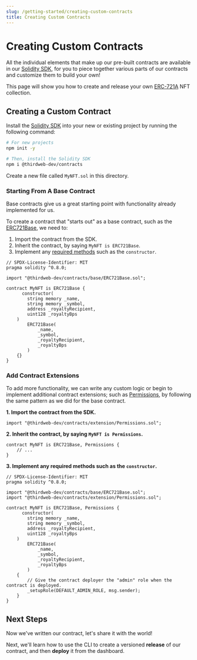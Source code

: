 ```yaml
---
slug: /getting-started/creating-custom-contracts
title: Creating Custom Contracts
---
```



# Creating Custom Contracts

All the individual elements that make up our pre-built contracts are available in our [Solidity SDK](/thirdweb-deploy/contract-extensions),
for you to piece together various parts of our contracts and customize them to build your own!

This page will show you how to create and release your own [ERC-721A](https://www.erc721a.org/) NFT collection.

## Creating a Custom Contract

Install the [Solidity SDK](/contracts) into your new or existing project by running the following command:

```bash
# For new projects
npm init -y

# Then, install the Solidity SDK
npm i @thirdweb-dev/contracts
```

Create a new file called `MyNFT.sol` in this directory.

### Starting From A Base Contract

Base contracts give us a great starting point with functionality already implemented for us.

To create a contract that "starts out" as a base contract, such as the [ERC721Base](/solidity-sdk/base-contracts/erc-721/erc721base), we need to:

1. Import the contract from the SDK.
2. Inherit the contract, by saying `MyNFT is ERC721Base`.
3. Implement any [required methods](/solidity-sdk/base-contracts/erc-721/erc721base#implementing-the-contract-extension) such as the `constructor`.

```solidity title="MyNFT.sol"
// SPDX-License-Identifier: MIT
pragma solidity ^0.8.0;

import "@thirdweb-dev/contracts/base/ERC721Base.sol";

contract MyNFT is ERC721Base {
      constructor(
        string memory _name,
        string memory _symbol,
        address _royaltyRecipient,
        uint128 _royaltyBps
    )
        ERC721Base(
            _name,
            _symbol,
            _royaltyRecipient,
            _royaltyBps
        )
    {}
}
```

### Add Contract Extensions

To add more functionality, we can write any custom logic or
begin to implement additional contract extensions; such as [Permissions](/solidity-sdk/contract-extensions/permissions),
by following the same pattern as we did for the base contract.

**1. Import the contract from the SDK.**

```solidity
import "@thirdweb-dev/contracts/extension/Permissions.sol";
```

**2. Inherit the contract, by saying `MyNFT is Permissions`.**

```solidity
contract MyNFT is ERC721Base, Permissions {
    // ...
}
```

**3. Implement any required methods such as the `constructor`.**

```solidity
// SPDX-License-Identifier: MIT
pragma solidity ^0.8.0;

import "@thirdweb-dev/contracts/base/ERC721Base.sol";
import "@thirdweb-dev/contracts/extension/Permissions.sol";

contract MyNFT is ERC721Base, Permissions {
      constructor(
        string memory _name,
        string memory _symbol,
        address _royaltyRecipient,
        uint128 _royaltyBps
    )
        ERC721Base(
            _name,
            _symbol,
            _royaltyRecipient,
            _royaltyBps
        )
    {
        // Give the contract deployer the "admin" role when the contract is deployed.
        _setupRole(DEFAULT_ADMIN_ROLE, msg.sender);
    }
}
```

## Next Steps

Now we've written our contract, let's share it with the world!

Next, we'll learn how to use the CLI to create a versioned **release** of our contract, and then **deploy** it from the dashboard.

<div className="row" style={{ marginBottom: 24 }}>
  <div className="col col--12" style={{ marginTop: 8 }}>
    <QuickstartCard
      name="Releasing & Deploying Custom Contracts"
      link="/getting-started/releasing-custom-contracts"
      image="/assets/icons/sdks.png"
    />
  </div>
</div>
